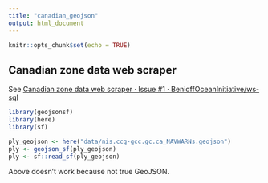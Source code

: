 ```yaml
---
title: "canadian_geojson"
output: html_document
---
```


```r
knitr::opts_chunk$set(echo = TRUE)
```

## Canadian zone data web scraper

See [Canadian zone data web scraper · Issue #1 · BenioffOceanInitiative/ws-sql](https://github.com/BenioffOceanInitiative/ws-sql/issues/1)

```r
library(geojsonsf)
library(here)
library(sf)

ply_geojson <- here("data/nis.ccg-gcc.gc.ca_NAVWARNs.geojson")
ply <- geojson_sf(ply_geojson)
ply <- sf::read_sf(ply_geojson)
```

Above doesn't work because not true GeoJSON.

